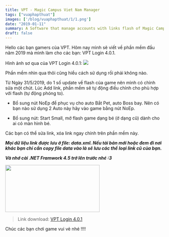 ```yaml
---
title: VPT - Magic Campus Viet Nam Manager
tags: ["vuaphapthuat"]
images: ['/blog/vuaphapthuat/1/1.png']
date: "2019-01-11"
summary: A Software that manage accounts with links flash of Magic Campus Viet Nam
draft: false
---
```


Hello các bạn gamers của VPT. Hôm nay mình sẽ viết về phần mềm đầu năm 2019 mà mình làm cho các bạn: VPT Login 4.0.1.

Hình ảnh sơ qua của VPT Login 4.0.1:
<Image src="/blog/vuaphapthuat/1/1.png" />

Phần mềm nhìn qua thôi cũng hiểu cách sử dụng rồi phải không nào.

Từ Ngày 31/5/2019, do 1 số update về flash của game nên mình có chỉnh sửa một chút. Lúc Add link, phần mềm sẽ tự động điều chỉnh cho phù hợp với flash (tự động phóng to).

- Bổ sung nút NoEp để phục vụ cho auto Bắt Pet, auto Boss bay. Nên có bạn nào sử dụng 2 Auto này hãy vào game bằng nút NoEp.

- Bổ sung nút: Start Small, mở flash game dạng bé (ở dạng cũ) dành cho ai có màn hình bé.

Các bạn có thể sửa link, xóa link ngay chính trên phần mềm này.

***Mọi dữ liệu link được lưu ở file: data.xml. Nếu tải bản mới hoặc đem đi nơi khác bạn chỉ cần copy file data vào là sẽ lưu các thể loại link cũ của bạn.***

***Và nhớ cài .NET Framwork 4.5 trở lên trước nhé :3***

<Image src="/blog/vuaphapthuat/1/2.png" width="300" height="150" /> <br />


> Link download: [VPT Login 4.0.1](https://1drv.ms/u/s!AoeYBGnleb7-xZx1OJadQGttgYqs6Q?e=7drtwk)

Chúc các bạn chơi game vui vẻ nhé !!!!